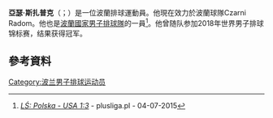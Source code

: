 '''亞瑟·斯扎普克'''（{{lang-pl|Artur Szalpuk}}；{{bd|1995年|3月20日}}）是一位波蘭排球運動員。他現在效力於波蘭球隊Czarni Radom。他也是[[波蘭國家男子排球隊|波蘭國家男子排球隊]]的一員<ref>[http://www.plusliga.pl/news/id/11503 ''LŚ: Polska - USA 1:3''] {{Wayback|url=http://www.plusliga.pl/news/id/11503 |date=20190222052922 }} - plusliga.pl - 04-07-2015</ref>。他曾随队参加2018年世界男子排球锦标赛，结果获得冠军。

==參考資料==
{{reflist}}
{{DEFAULTSORT:Szalpuk, Artur}}
[[Category:波兰男子排球运动员|Category:波兰男子排球运动员]]